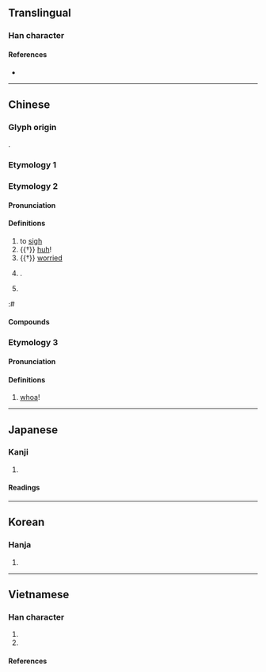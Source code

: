 {{also|籲}}
{{character info}}
==Translingual==

===Han character===
{{Han char|rn=30|rad=口|as=03|sn=6|four=61040|canj=RMD|ids=⿰口于}}

====References====
* {{Han ref|kx=0174.140|dkj=03275|dj=0387.060|hdz=10575.070|uh=5401|ud=21505|bh=A653|bd=42579}}

----

==Chinese==

===Glyph origin===
{{Han etyl}}
{{Han compound|口|于|ls=psc|c1=s|c2=p|t1=mouth}}.

===Etymology 1===
{{zh-see|籲}}

===Etymology 2===
{{zh-forms}}

====Pronunciation====
{{zh-pron
|m=xū
|c=heoi1
|h=pfs=
|md=
|mn=
|w=
|mc=y
|oc=y
|cat=v,interj,a,pn
}}

====Definitions====
{{zh-hanzi}}

# to [[sigh]]
# {{†}} [[huh]]! {{gloss|used to express surprise or doubt}}
# {{†}} [[worried]]
# {{surname|zh|nodot=1}}.
# {{zh-alt-form|噓}}
:# {{zh-used|欷吁}}

====Compounds====
{{zh-der|吁咈都俞|喘吁吁|吁噓|吁嗟|吁俞|吁咈|噫吁戲|嗟吁|吁氣|吁吁|欷吁|氣喘吁吁|短嘆長吁|氣吁吁|歎吁|長吁|長吁短嘆|都俞吁咈}}

===Etymology 3===
{{zh-forms}}

====Pronunciation====
{{zh-pron
|m=yū,yú,1nb=standard in Mainland,2nb=variant in Mainland
|cat=interj
}}

====Definitions====
{{zh-hanzi}}

# {{lb|zh|Mainland China}} {{gloss|used to stop animals from advancing}} [[whoa]]!


----

==Japanese==

===Kanji===
{{ja-kanji|grade=|rs=口03}}

# {{rfdef|ja|sort=口03}}

====Readings====
{{ja-readings
|goon=う, く
|kanon=う, く
|kun=[[あう]] (au)}}

----

==Korean==

===Hanja===
{{ko-hanja|hangeul=유|rv=yu|mr=yu}}

# {{rfdef|ko|sort=口03}}

----

==Vietnamese==

===Han character===
{{vi-readings|rs=囗03
|hanviet=hu-tdcndg;tdcntd;gdhn, hù-gdhn, u-tdcntd
|phienthiet=
|nom=hu-tdcntd;gdhn;taberd, hủ-tdcndg;btcn, vo-tdcndg, vu-tdcndg, xu-gdhn
}}

# {{han tu form of|hù|to [[scare]] someone with a [[surprise]]}}
# {{han tu form of|vù|sound of the blowing wind}}

====References====
{{reflist}}